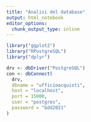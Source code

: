 ```yaml
---
title: "Analisi del database"
output: html_notebook
editor_options: 
  chunk_output_type: inline
---
```



```r
library("ggplot2")
library("RPostgreSQL")
library("dplyr")
```

```r
drv <- dbDriver("PostgreSQL")
con <- dbConnect(
  drv,
  dbname = "ufficioacquisti",
  host = "localhost",
  port = 15000,
  user = "postgres",
  password = "bdd2021"
)
```